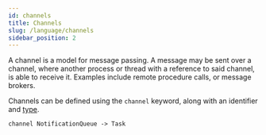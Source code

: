```yaml
---
id: channels
title: Channels
slug: /language/channels
sidebar_position: 2
---
```


A channel is a model for message passing. A message may be sent over a channel, where another process or thread with a
reference to said channel, is able to receive it. Examples include remote procedure calls, or message brokers.

Channels can be defined using the `channel` keyword, along with an identifier and [type](types).

[//]: # "(../language#identifiers)"

```wirespec
channel NotificationQueue -> Task
```
